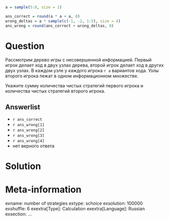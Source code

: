 ```r
a = sample(5:8, size = 1)

ans_correct = round(a * a + a, 0)
wrong_deltas = a * sample(c(-1, -2, 1:5), size = 4)
ans_wrong = round(ans_correct + wrong_deltas, 0)
```

Question
========
Рассмотрим дерево игры с несовершенной информацией. 
Первый игрок делает ход в двух узлах дерева, второй игрок делает ход в других двух узлах. 
В каждом узле у каждого игрока `r a` вариантов хода. 
Узлы второго игрока лежат в одном информационном множестве. 

Укажите сумму количества чистых стратегий первого игрока и количества чистых стратегий второго игрока. 

Answerlist
----------
*  `r ans_correct`
*  `r ans_wrong[1]`
*  `r ans_wrong[2]`
*  `r ans_wrong[3]`
*  `r ans_wrong[4]`
*  нет верного ответа


Solution
========


Meta-information
================
exname: number of strategies
extype: schoice
exsolution: 100000
exshuffle: 6
exextra[Type]: Calculation
exextra[Language]: Russian
exsection: ...
